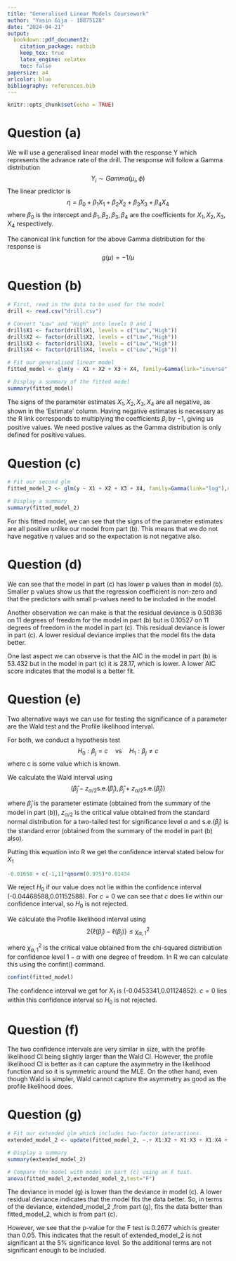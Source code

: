 ---
title: "Generalised Linear Models Coursework"
author: "Yasin Gija - 10875128"
date: "2024-04-21"
output:
  bookdown::pdf_document2:
    citation_package: natbib
    keep_tex: true
    latex_engine: xelatex
    toc: false
papersize: a4
urlcolor: blue
bibliography: references.bib
---

```{r setup, include=FALSE}
knitr::opts_chunk$set(echo = TRUE)
```

# Question (a)

We will use a generalised linear model with the response Y which represents the advance rate of the drill. The response will follow a Gamma distribution $$Y_i \sim Gamma(\mu_i,\phi)$$ The linear predictor is $$\eta=\beta_0 +\beta_1X_1+\beta_2X_2+\beta_3X_3+\beta_4X_4$$ where $\beta_0$ is the intercept and $\beta_1,\beta_2,\beta_3,\beta_4$ are the coefficients for $X_1,X_2,X_3,X_4$ respectively.

The canonical link function for the above Gamma distribution for the response is $$g(\mu)=-1/\mu$$

# Question (b)

```{r pressure, echo=TRUE}
# First, read in the data to be used for the model
drill <- read.csv("drill.csv")

# Convert "Low" and "High" into levels 0 and 1
drill$X1 <- factor(drill$X1, levels = c("Low","High"))
drill$X2 <- factor(drill$X2, levels = c("Low","High"))
drill$X3 <- factor(drill$X3, levels = c("Low","High"))
drill$X4 <- factor(drill$X4, levels = c("Low","High"))

# Fit our generalised linear model
fitted_model <- glm(y ~ X1 + X2 + X3 + X4, family=Gamma(link="inverse"),data = drill)

# Display a summary of the fitted model
summary(fitted_model)
```

The signs of the parameter estimates $X_1,X_2,X_3,X_4$ are all negative, as shown in the 'Estimate' column. Having negative estimates is necessary as the R link corresponds to multiplying the coefficients $\beta_i$ by $-1$, giving us positive values. We need postive values as the Gamma distribution is only defined for positive values.

# Question (c)

```{r qu_c, echo=TRUE}
# Fit our second glm
fitted_model_2 <- glm(y ~ X1 + X2 + X3 + X4, family=Gamma(link="log"),data = drill)

# Display a summary
summary(fitted_model_2)
```

For this fitted model, we can see that the signs of the parameter estimates are all positive unlike our model from part (b). This means that we do not have negative $\eta$ values and so the expectation is not negative also.

# Question (d)

We can see that the model in part (c) has lower p values than in model (b). Smaller p values show us that the regression coefficient is non-zero and that the predictors with small p-values need to be included in the model.

Another observation we can make is that the residual deviance is 0.50836 on 11 degrees of freedom for the model in part (b) but is 0.10527 on 11 degrees of freedom in the model in part (c). This residual deviance is lower in part (c). A lower residual deviance implies that the model fits the data better.

One last aspect we can observe is that the AIC in the model in part (b) is 53.432 but in the model in part (c) it is 28.17, which is lower. A lower AIC score indicates that the model is a better fit.

# Question (e)

Two alternative ways we can use for testing the significance of a parameter are the Wald test and the Profile likelihood interval.

For both, we conduct a hypothesis test $$H_0: \beta_j = c \quad \text{vs} \quad H_1: \beta_j \neq c$$ where c is some value which is known.

\underline{Wald test}

We calculate the Wald interval using $$(\hat{\beta}_j - z_{\alpha/2}\text{s.e.}(\hat{\beta}_j), \hat{\beta}_j + z_{\alpha/2} \text{s.e.}(\hat{\beta}_j))$$

where $\hat{\beta}_j$ is the parameter estimate (obtained from the summary of the model in part (b)), $z_{\alpha/2}$ is the critical value obtained from the standard normal distribution for a two-tailed test for significance level $\alpha$ and $\text{s.e.}(\hat{\beta}_j)$ is the standard error (obtained from the summary of the model in part (b) also).

Putting this equation into R we get the confidence interval stated below for $X_1$

```{r qu_e, echo=TRUE}
-0.01658 + c(-1,1)*qnorm(0.975)*0.01434
```

We reject $H_0$ if our value does not lie within the confidence interval (-0.04468588,0.01152588). For $c=0$ we can see that $c$ does lie within our confidence interval, so $H_0$ is not rejected.

\underline{Profile Likelihood Interval}

We calculate the Profile likelihood interval using $$2 \left\{ \ell(\hat{\beta}_j) - \ell(\beta_j) \right\} \leq \chi^2_{\alpha,1}$$

where $\chi^2_{\alpha,1}$ is the critical value obtained from the chi-squared distribution for confidence level $1-\alpha$ with one degree of freedom. In R we can calculate this using the confint() command.

```{r qu_e2, echo=TRUE}
confint(fitted_model)
```

The confidence interval we get for $X_1$ is (-0.0453341,0.01124852). $c=0$ lies within this confidence interval so $H_0$ is not rejected.

# Question (f)

The two confidence intervals are very similar in size, with the profile likelihood CI being slightly larger than the Wald CI. However, the profile likelihood CI is better as it can capture the asymmetry in the likelihood function and so it is symmetric around the MLE. On the other hand, even though Wald is simpler, Wald cannot capture the asymmetry as good as the profile likelihood does.

# Question (g)

```{r qu_g, echo=TRUE}
# Fit our extended glm which includes two-factor interactions.
extended_model_2 <- update(fitted_model_2, ~.+ X1:X2 + X1:X3 + X1:X4 + X2:X3 + X2:X4 + X3:X4)

# Display a summary
summary(extended_model_2)
```

```{r qu_g2, echo=TRUE}
# Compare the model with model in part (c) using an F test.
anova(fitted_model_2,extended_model_2,test="F")
```

The deviance in model (g) is lower than the deviance in model (c). A lower residual deviance indicates that the model fits the data better. So, in terms of the deviance, extended_model_2 ,from part (g), fits the data better than fitted_model_2, which is from part (c).

However, we see that the p-value for the F test is 0.2677 which is greater than 0.05. This indicates that the result of extended_model_2 is not significant at the 5% significance level. So the additional terms are not significant enough to be included.
